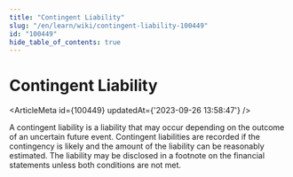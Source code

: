 ```yaml
---
title: "Contingent Liability"
slug: "/en/learn/wiki/contingent-liability-100449"
id: "100449"
hide_table_of_contents: true
---
```



# Contingent Liability

<ArticleMeta id={100449} updatedAt={'2023-09-26 13:58:47'} />
<div className='border-solid border-b border-t-0 my-4 border-[var(--ifm-color-gray-300)]' />

A contingent liability is a liability that may occur depending on the outcome of an uncertain future event. Contingent liabilities are recorded if the contingency is likely and the amount of the liability can be reasonably estimated. The liability may be disclosed in a footnote on the financial statements unless both conditions are not met.
